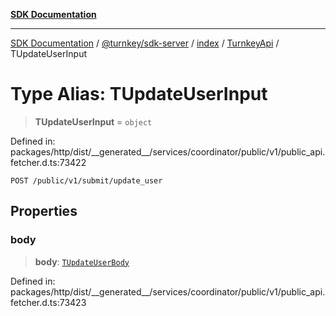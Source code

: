 [**SDK Documentation**](../../../../../../README.mdx)

***

[SDK Documentation](../../../../../../packages.mdx) / [@turnkey/sdk-server](../../../../README.mdx) / [index](../../../README.mdx) / [TurnkeyApi](../README.mdx) / TUpdateUserInput

# Type Alias: TUpdateUserInput

> **TUpdateUserInput** = `object`

Defined in: packages/http/dist/\_\_generated\_\_/services/coordinator/public/v1/public\_api.fetcher.d.ts:73422

`POST /public/v1/submit/update_user`

## Properties

### body

> **body**: [`TUpdateUserBody`](TUpdateUserBody.mdx)

Defined in: packages/http/dist/\_\_generated\_\_/services/coordinator/public/v1/public\_api.fetcher.d.ts:73423
